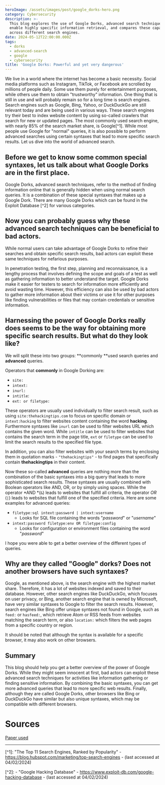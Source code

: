 ```yaml
---
heroImage: /assets/images/post/google_dorks-hero.png
category: Cybersecurity
description: >-
  This blog explores the use of Google Dorks, advanced search techniques that
  enable highly specific information retrieval, and compares these capabilities
  across different search engines.
date: 2024-05-12T22:00:00.000Z
tags:
  - dorks
  - advanced-search
  - google
  - cybersecurity
title: 'Google Dorks: Powerful and yet very dangerous'
---
```


We live in a world where the internet has become a basic necessity. Social media platforms such as Instagram, TikTok, or Facebook are scrolled by millions of people daily. Some use them purely for entertainment purposes, while others use them to obtain "trustworthy" information. One thing that is still in use and will probably remain so for a long time is search engines. Search engines such as Google, Bing, Yahoo, or DuckDuckGo are still relevant today and are being used in various ways. These search engines try their best to index website content by using so-called crawlers that search for new or updated pages. The most commonly used search engine, with nearly 85% of the search market share, is Google\[^1]. While most people use Google for "normal" queries, it is also possible to perform advanced searches using certain syntaxes that lead to more specific search results. Let us dive into the world of advanced search.

## Before we get to know some common special syntaxes, let us talk about what Google Dorks are in the first place.

Google Dorks, advanced search techniques, refer to the method of finding information online that is generally hidden when using normal search queries. It is a combination of these special syntaxes that makes up a Google Dork. There are many Google Dorks which can be found in the Exploit Database \[^2] for various categories.

## Now you can probably guess why these advanced search techniques can be beneficial to bad actors.

While normal users can take advantage of Google Dorks to refine their searches and obtain specific search results, bad actors can exploit these same techniques for nefarious purposes.

In penetration testing, the first step, planning and reconnaissance, is a lengthy process that involves defining the scope and goals of a test as well as gathering information to better understand the target. Google Dorks make it easier for testers to search for information more efficiently and avoid wasting time. However, this efficiency can also be used by bad actors to gather more information about their victims or use it for other purposes like finding vulnerabilities or files that may contain credentials or sensitive information.

## Harnessing the power of Google Dorks really does seems to be the way for obtaining more specific search results. But what do they look like?

We will split these into two groups: \*\*commonly \*\*used search queries and **advanced** queries.

Operators that **commonly** in Google Dorking are:

- `site:`
- `intext:`
- `inurl:`
- `intitle`:
- `ext: or filetype:`

These operators are usually used individually to filter search result, such as using `site:thehackingtips.com` to focus on specific domain or `intext:hacking` to filter websites content containing the word **hacking**. Furthermore syntaxes like `inurl` can be used to filter websites URL which contains the given word. While `intitle` can be used to filter websites that contains the search term in the page title, `ext` or `filetype` can be used to limit the search results to the specified file type.

In addition, you can also filter websites with your search terms by enclosing them in quotation marks - `"thehackingtips"` - to find pages that specifically contain **thehackingtips** in their content.

Now these so-called **advanced** queries are nothing more than the combination of the basic syntaxes into a big query that leads to more sophisticated search results. These syntaxes are usually combined with Boolean operators like AND, OR, or by simply using spaces. While the operator \*AND \*(`&`) leads to websites that fulfill all criteria, the operator _OR_ (`|`) leads to websites that fulfill one of the specified criteria. Here are some examples for advanced queries:

- `filetype:sql intext:password | intext:username`
  - Looks for SQL file containing the words "_password_" or "_username_"
- `intext:password filetype:env OR filetype:config`
  - Looks for configuration or environment files containing the word "_password_"

I hope you were able to get a better overview of the different types of queries.

## Why are they called "Google" dorks? Does not another browsers have such syntaxes?

Google, as mentioned above, is the search engine with the highest market share. Therefore, it has a lot of websites indexed and saved to their database. However, other search engines like DuckDuckGo, which focuses on user privacy, or Bing, another search engine that is owned by Microsoft, have very similar syntaxes to Google to filter the search results. However, search engines like Bing offer unique syntaxes not found in Google, such as `feed:` or `hasfeed:`, which retrieve Atom or RSS feeds from websites matching the search term, or also `location:` which filters the web pages from a specific country or region.

It should be noted that although the syntax is available for a specific browser, it may also work on other browsers.

## Summary

This blog should help you get a better overview of the power of Google Dorks. While they might seem innocent at first, bad actors can exploit these advanced search techniques for activities like information gathering or finding sensitive information. By combining the basic syntaxes, you can get more advanced queries that lead to more specific web results. Finally, although they are called Google Dorks, other browsers like Bing or DuckDuckGo have similar but also unique syntaxes, which may be compatible with different browsers.

# Sources

[Paper used](https://www.utupub.fi/bitstream/handle/10024/150643/abasi_reza_thesis.pdf;jsessionid=9A76E4E7FAFFFA9DF241194EF3A98A50?sequence=1)



---

\[^1]: "The Top 11 Search Engines, Ranked by Popularity" - https://blog.hubspot.com/marketing/top-search-engines - (last accessed at 04/02/2024)

\[^2]: - "Google Hacking Database" - https://www.exploit-db.com/google-hacking-database - (last accessed at 04/02/2024)
